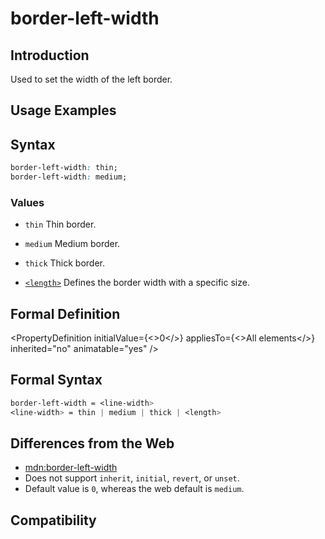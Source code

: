 # border-left-width

## Introduction

Used to set the width of the left border.

## Usage Examples


<Go
  example="css-api"
  defaultFile="src/border-left-width/App.tsx"
  img="https://lf-lynx.tiktok-cdns.com/obj/lynx-artifacts-oss-sg/lynx-website/assets/doc/css/border-left-width.jpg"
  defaultEntryFile="dist/border-left-width.lynx.bundle"
  entry="src/border-left-width"
/>

## Syntax

```css
border-left-width: thin;
border-left-width: medium;
```

### Values

- `thin`
  Thin border.

- `medium`
  Medium border.

- `thick`
  Thick border.

- [`<length>`](/api/css/data-type/length.mdx)
  Defines the border width with a specific size.

## Formal Definition


<PropertyDefinition
  initialValue={<>0</>}
  appliesTo={<>All elements</>}
  inherited="no"
  animatable="yes"
/>

## Formal Syntax

```css
border-left-width = <line-width>
<line-width> = thin | medium | thick | <length>
```

## Differences from the Web

- [mdn:border-left-width](https://developer.mozilla.org/en-US/docs/Web/CSS/border-left-width)
- Does not support `inherit`, `initial`, `revert`, or `unset`.
- Default value is `0`, whereas the web default is `medium`.

## Compatibility


<LegacyCompatTable metadata="css/properties/border-left-width" />
